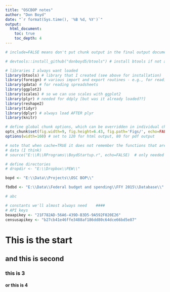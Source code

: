 ```yaml
---
title: "OSCBOP notes"
author: "Don Boyd"
date: "`r format(Sys.time(), '%B %d, %Y')`"
output:
  html_document:
    toc: true
    toc_depth: 4
---
```


<!--- 
http://www.molecularecologist.com/2013/11/using-github-with-r-and-rstudio/

rmarkdown::render("E:/R/RPrograms/OSCBOP/OSCBOPnotes.Rmd", output_format ="html_document", output_dir="E:\\Temp", intermediates_dir="E:\\Temp")

rmarkdown::render("E:/R/RPrograms/OSCBOP/OSCBOPnotes.Rmd", output_format ="html_document")

-->

```r
# include=FALSE means don't put chunk output in the final output document, but still do run the code

# devtools::install_github("donboyd5/btools") # install btools if not already installed

# libraries I always want loaded
library(btools) # library that I created (see above for installation)
library(foreign) # various import and export routines - e.g., for reading Stata files
library(gdata) # for reading spreadsheets
library(ggplot2)
library(scales) # so we can use scales with ggplot2
library(plyr) # needed for ddply [but was it already loaded??]
library(reshape2)
library(tidyr)
library(dplyr) # always load AFTER plyr
library(knitr)

# define global chunk options, which can be overridden in individual chunks
opts_chunk$set(fig.width=9, fig.height=6.43, fig.path='Figs/', echo=FALSE, warning=FALSE, message=FALSE)
options(width=160) # set to 120 for html output, 80 for pdf output

```



```r
# note that when cache=TRUE it does not remember the functions that are loaded in the chunk, so use that option only for creating
# data (I think)
# source("E:\\R\\RPrograms\\BoydStartup.r", echo=FALSE)  # only needed for the getdata() function

# define directories
# dropdir <- "E:\\Dropbox\\PEW\\"

bopd <- "E:\\Data\\Projects\\OSC BOP\\"

fbdbd <- "E:\\Data\\Federal budget and spending\\FFY 2015\\Database\\"

# abc

# constants we'll almost always need    ####
# API keys
beaapikey <- "21F782AD-56A6-439D-B3D5-9A592F020E26"
censusapikey <- "b27cb41e46ffe3488af186dd80c64dce66bd5e87"

```

# This is the start
## and this is second
### this is 3
#### or this is 4


